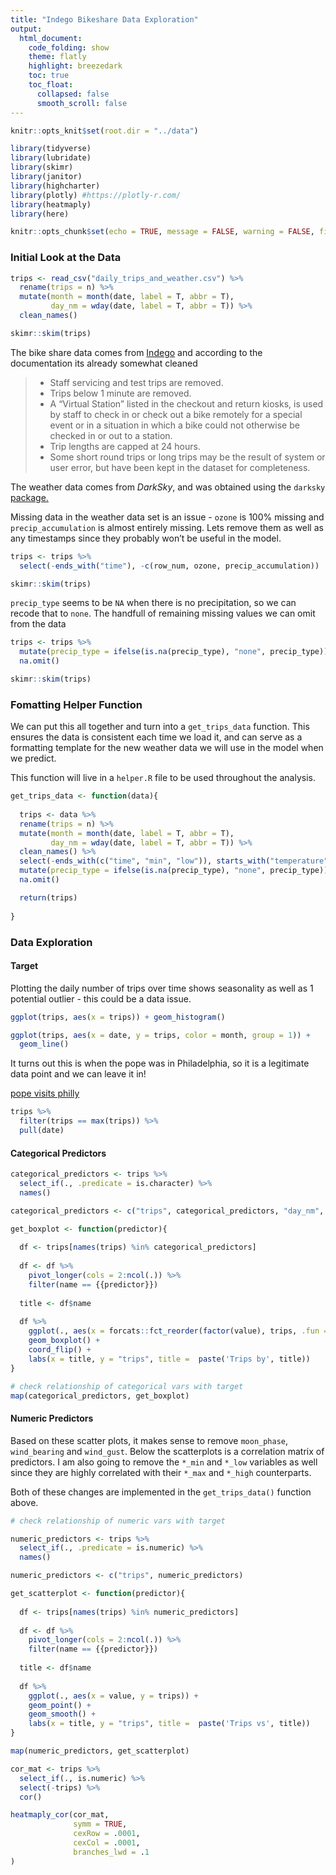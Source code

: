 ```yaml
---
title: "Indego Bikeshare Data Exploration"
output: 
  html_document:
    code_folding: show
    theme: flatly
    highlight: breezedark
    toc: true
    toc_float:
      collapsed: false
      smooth_scroll: false
---
```


```r
knitr::opts_knit$set(root.dir = "../data")
```

```r
library(tidyverse)
library(lubridate)
library(skimr)
library(janitor)
library(highcharter)
library(plotly) #https://plotly-r.com/
library(heatmaply)
library(here)

knitr::opts_chunk$set(echo = TRUE, message = FALSE, warning = FALSE, fig.height = 8, fig.width = 10)
```

### Initial Look at the Data

```r

trips <- read_csv("daily_trips_and_weather.csv") %>%
  rename(trips = n) %>%
  mutate(month = month(date, label = T, abbr = T),
         day_nm = wday(date, label = T, abbr = T)) %>%
  clean_names() 

skimr::skim(trips)

```

The bike share data comes from [Indego](https://www.rideindego.com/about/data/) and according to the documentation its already somewhat cleaned

 > * Staff servicing and test trips are removed.
   * Trips below 1 minute are removed. 
   * A “Virtual Station” listed in the checkout and return kiosks, is used by staff to check in or check out a bike remotely for a special event or in a situation
   in which a bike could not otherwise be checked in or out to a station.
   * Trip lengths are capped at 24 hours.
   * Some short round trips or long trips may be the result of system or user error, but have been kept in the dataset for completeness.

The weather data comes from *DarkSky*, and was obtained using the `darksky` [package.](https://github.com/hrbrmstr/darksky)

Missing data in the weather data set is an issue - `ozone` is 100% missing and `precip_accumulation` is almost entirely missing. Lets remove them as well as any timestamps since they probably won't be useful in the model.

```r
trips <- trips %>%
  select(-ends_with("time"), -c(row_num, ozone, precip_accumulation))

skimr::skim(trips)
```

`precip_type` seems to be `NA` when there is no precipitation, so we can recode that to `none`. The handfull of remaining missing values we can omit from the data

```r
trips <- trips %>%
  mutate(precip_type = ifelse(is.na(precip_type), "none", precip_type)) %>%
  na.omit() 

skimr::skim(trips)
```


### Fomatting Helper Function
We can put this all together and turn into a `get_trips_data` function. This ensures the data is consistent each time we load it, and can serve as a formatting template for the new weather data we will use in the model when we predict.

This function will live in a `helper.R` file to be used throughout the analysis.

```r

get_trips_data <- function(data){
  
  trips <- data %>%
  rename(trips = n) %>%
  mutate(month = month(date, label = T, abbr = T),
         day_nm = wday(date, label = T, abbr = T)) %>%
  clean_names() %>%
  select(-ends_with(c("time", "min", "low")), starts_with("temperature"), -c(row_num, ozone, precip_accumulation, wind_bearing, wind_gust, moon_phase)) %>%
  mutate(precip_type = ifelse(is.na(precip_type), "none", precip_type)) %>%
  na.omit()

  return(trips)
  
}

```

### Data Exploration {.tabset .tabset-fade .tabset-pills}

#### Target
Plotting the daily number of trips over time shows seasonality as well as 1 potential outlier - this could be a data issue.

```r

ggplot(trips, aes(x = trips)) + geom_histogram()

ggplot(trips, aes(x = date, y = trips, color = month, group = 1)) + 
  geom_line()

```

It turns out this is when the pope was in Philadelphia, so it is a legitimate data point and we can leave it in!

[pope visits philly](https://www.phillyvoice.com/philadelphias-papal-Sunday/?page=7)

```r
trips %>%
  filter(trips == max(trips)) %>%
  pull(date)
```

#### Categorical Predictors
```r
categorical_predictors <- trips %>% 
  select_if(., .predicate = is.character) %>%
  names() 

categorical_predictors <- c("trips", categorical_predictors, "day_nm", "month")

get_boxplot <- function(predictor){
  
  df <- trips[names(trips) %in% categorical_predictors]
  
  df <- df %>% 
    pivot_longer(cols = 2:ncol(.)) %>%
    filter(name == {{predictor}}) 
  
  title <- df$name
  
  df %>% 
    ggplot(., aes(x = forcats::fct_reorder(factor(value), trips, .fun = median), y = trips)) +
    geom_boxplot() +
    coord_flip() + 
    labs(x = title, y = "trips", title =  paste('Trips by', title))
}

# check relationship of categorical vars with target
map(categorical_predictors, get_boxplot)
```

#### Numeric Predictors

Based on these scatter plots, it makes sense to remove `moon_phase`,  `wind_bearing` and `wind_gust`. Below the scatterplots is a correlation matrix of predictors. I am also going to remove the `*_min` and `*_low` variables as well since they are highly correlated with their `*_max` and `*_high` counterparts.

Both of these changes are implemented in the `get_trips_data()` function above.

```r
# check relationship of numeric vars with target

numeric_predictors <- trips %>% 
  select_if(., .predicate = is.numeric) %>%
  names() 

numeric_predictors <- c("trips", numeric_predictors)

get_scatterplot <- function(predictor){
  
  df <- trips[names(trips) %in% numeric_predictors]
  
  df <- df %>% 
    pivot_longer(cols = 2:ncol(.)) %>%
    filter(name == {{predictor}}) 
  
  title <- df$name
  
  df %>%
    ggplot(., aes(x = value, y = trips)) + 
    geom_point() + 
    geom_smooth() + 
    labs(x = title, y = "trips", title =  paste('Trips vs', title))
}

map(numeric_predictors, get_scatterplot)
```


```r
cor_mat <- trips %>% 
  select_if(., is.numeric) %>%
  select(-trips) %>%
  cor()

heatmaply_cor(cor_mat, 
              symm = TRUE, 
              cexRow = .0001, 
              cexCol = .0001, 
              branches_lwd = .1
) 

```

